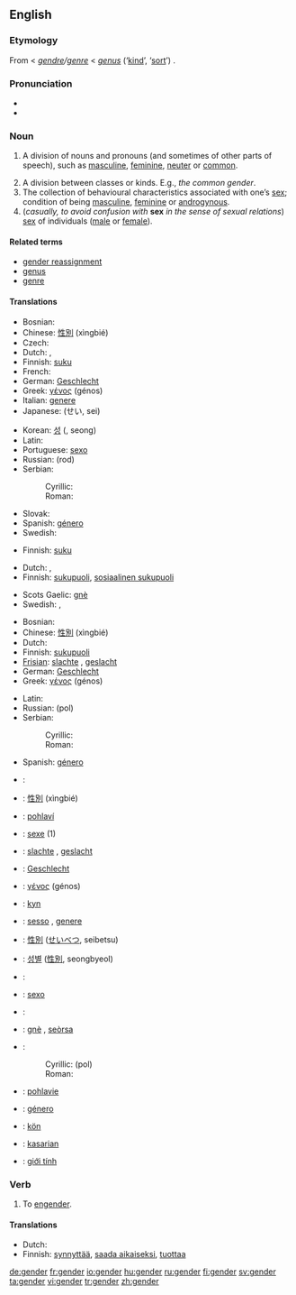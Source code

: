 {{wikipedia}}
==English==

===Etymology===
From {{ME.}} < {{MF.}} ''[[gendre]]/[[genre]]'' < {{L.}} ''[[genus]]'' (‘[[kind]]’, ‘[[sort]]’) {{proto|Indo-European|gen-||gon-||gn-|"to produce", "to beget", "to be born"}}.

===Pronunciation===
* {{IPA|/ʤɛndə/}}
* {{rhymes|ɛndə(r)}}

===Noun===
{{en-noun}}

# {{grammar}} A division of nouns and pronouns (and sometimes of other parts of speech), such as [[masculine]], [[feminine]], [[neuter]] or [[common]].
# A division between classes or kinds. E.g., ''the common gender''. {{rfex|but other senses wouldn’t be bad too}}
# The collection of behavioural characteristics associated with one’s [[sex]]; condition of being [[masculine]], [[feminine]] or [[androgynous]].
# (''casually, to avoid confusion with'' '''sex''' ''in the sense of sexual relations'') [[sex]] of individuals ([[male]] or [[female]]).

====Related terms====
*[[gender reassignment]]
*[[genus]]
*[[genre]]

====Translations====
{{trans-top|grammar: division of nouns and pronouns}}
*Bosnian: {{t|bs|rod|m}}
*Chinese: [[性別]] (xìngbié)
*Czech: {{t|cs|rod|m}}
*Dutch: {{t|nl|geslacht|n}}, {{t|nl|genus|n}}
*Finnish: [[suku]]
*French: {{t|fr|genre|m}}
*German: [[Geschlecht]] {{n}}
*Greek: [[γένος]] (génos) {{n}}
*Italian: [[genere]]
*Japanese: {{t|ja|性}} (せい, sei)
{{trans-mid}}
*Korean: [[성]] ({{t|ko|性}}, seong)
*Latin: {{t|la|genus}}
*Portuguese: [[sexo]] {{m}}
*Russian: {{t|ru|род|m}} (rod)
*Serbian:
*:Cyrillic: {{t|sr|род|m}}
*:Roman: {{t|sr|rod|m}}
*Slovak: {{t|sk|rod|m}}
*Spanish: [[género]] {{m}}
*Swedish: {{t|sv|genus|n}}
{{trans-bottom}}

{{trans-top|division between classes or kinds}}
*Finnish: [[suku]]
{{trans-mid}}
{{trans-bottom}}

{{trans-top|behavioural characteristics}}
*Dutch: {{t|nl|sekse|f}}, {{t|nl|geslacht|n}}
*Finnish: [[sukupuoli]], [[sosiaalinen sukupuoli]]
{{trans-mid}}
*Scots Gaelic: [[gnè]] {{f}}
*Swedish: {{t|sv|genus}}, {{t|sv|könsroll}}
{{trans-bottom}}

{{trans-top|the sex of persons or animals}}
*Bosnian: {{t|bs|pol|m}}
*Chinese: [[性別]] (xìngbié)
*Dutch: {{t|nl|geslacht|n}}
*Finnish: [[sukupuoli]]
*[[Frisian]]: [[slachte]] {{n}}, [[geslacht#Frisian|geslacht]] {{n}}
*German: [[Geschlecht]] {{n}}
*Greek: [[γένος]] (génos) {{n}}
{{trans-mid}}
*Latin: {{t|la|genus|n}}
*Russian: {{t|ru|пол|m}} (pol)
*Serbian:
*:Cyrillic: {{t|sr|пол|m}}
*:Roman: {{t|sr|pol|m}}
*Spanish: [[género]] {{m}}
{{trans-bottom}}

{{checktrans}}
{{trans-top|Translations to be checked}}
*{{ttbc|Bosnian}}: {{t|bs|pol|m}}
*{{ttbc|Chinese}}: [[性別]] (xìngbié)
*{{ttbc|Czech}}: [[pohlaví]] 
*{{ttbc|French}}: [[sexe]] {{m}} (1)
*{{ttbc|Frisian}}: [[slachte]] {{n}}, [[geslacht#Frisian|geslacht]] {{n}}
*{{ttbc|German}}: [[Geschlecht]] {{n}}
*{{ttbc|Greek}}: [[γένος]] (génos) {{n}}
*{{ttbc|Icelandic}}: [[kyn]] {{n}}
*{{ttbc|Italian}}: [[sesso]] {{m}}, [[genere]] {{m}}
*{{ttbc|Japanese}}: [[性別]] ([[せいべつ]], seibetsu)
*{{ttbc|Korean}}: [[성별]] ([[性別]], seongbyeol)
{{trans-mid}}
*{{ttbc|Latin}}: {{t|la|genus|n}}
*{{ttbc|Portuguese}}: [[sexo]] {{m}}
*{{ttbc|Romanian}}: {{t|ro|sex|n}}
*{{ttbc|Scots Gaelic}}: [[gnè]] {{f}}, [[seòrsa]] {{m}}
*{{ttbc|Serbian}}:
*:Cyrillic: {{t|sr|пол|m}} (pol)
*:Roman: {{t|sr|pol|m}}
*{{ttbc|Slovak}}: [[pohlavie]] {{n}}
*{{ttbc|Spanish}}: [[género]] {{m}}
*{{ttbc|Swedish}}: [[kön]] {{n}}
*{{ttbc|Tagalog}}: [[kasarian]] {{n}}
*{{ttbc|Vietnamese}}: [[giới tính]]
{{trans-bottom}}

=== Verb ===
{{en-verb}}

# To [[engender]].

==== Translations ====
{{trans-top|engender}}
*Dutch: {{t|nl|voortbrengen}}
*Finnish: [[synnyttää]], [[saada aikaiseksi]], [[tuottaa]]
{{trans-mid}}
{{trans-bottom}}

[[de:gender]]
[[fr:gender]]
[[io:gender]]
[[hu:gender]]
[[ru:gender]]
[[fi:gender]]
[[sv:gender]]
[[ta:gender]]
[[vi:gender]]
[[tr:gender]]
[[zh:gender]]